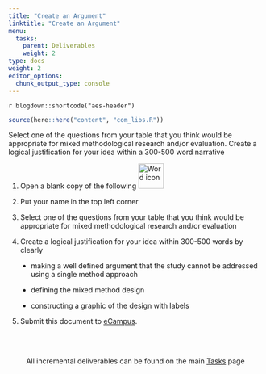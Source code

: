 ```yaml
---
title: "Create an Argument"
linktitle: "Create an Argument"
menu:
  tasks:
    parent: Deliverables
    weight: 2
type: docs
weight: 2
editor_options: 
  chunk_output_type: console
---
```


`r blogdown::shortcode("aes-header")`

```r
source(here::here("content", "com_libs.R"))
```

<style>
ul {
    margin-left: 1.5em
}

.dark h1 {
color:#6acda5
}

docs-sidebar .docs-toc-item.active a, 
.docs-sidebar .nav > .active:hover > a, 
.docs-sidebar .nav > .active > a {
  font-weight: bold;
  color: #6acda5;
  background-color: transparent;
}
</style>

Select one of the questions from your table that you think would be appropriate for mixed methodological research and/or evaluation. Create a logical justification for your idea within a 300-500 word narrative

1. Open a blank copy of the following <img src="/logos/word-ico.png" alt="Word icon" width="50">

2. Put your name in the top left corner

3. Select one of the questions from your table that you think would be appropriate for mixed methodological research and/or evaluation

4. Create a logical justification for your idea within 300-500 words by clearly 

  + making a well defined argument that the study cannot be addressed using a single method approach
  
  + defining the mixed method design
  
  + constructing a graphic of the design with labels
  
5. Submit this document to <a target="_blank" href="https://ecampus.wvu.edu/">eCampus</a>.<br><br>


<br />

<center>
<p id="rounded_corners">
All incremental deliverables can be found on the main <a href="/tasks/#deliverables">Tasks</a> page
<p>
</center>
